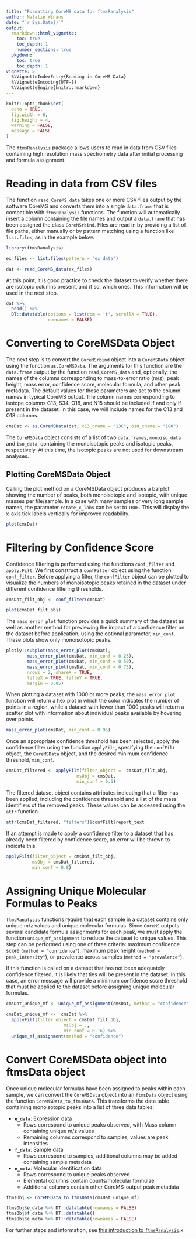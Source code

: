 ```yaml
---
title: "Formatting CoreMS data for ftmsRanalysis"
author: Natalie Winans
date: "`r Sys.Date()`"
output: 
  rmarkdown::html_vignette:
    toc: true
    toc_depth: 1
    number_sections: true
  pkgdown:
    toc: true
    toc_depth: 1
vignette: >
  %\VignetteIndexEntry{Reading in CoreMS Data}
  %\VignetteEncoding{UTF-8}
  %\VignetteEngine{knitr::rmarkdown}
---
```



```r
knitr::opts_chunk$set(
  echo = TRUE,
  fig.width = 6, 
  fig.height = 4,
  warning = FALSE,
  message = FALSE
)
```

The `ftmsRanalysis` package allows users to read in data from CSV files containing high resolution mass spectrometry data after initial processing and formula assignment. 


# Reading in data from CSV files

The function `read_CoreMS_data` takes one or more CSV files output by the software CoreMS and converts them into a single `data.frame` that is compatible with `ftmsRanalysis` functions. The function will automatically insert a column containing the file names and output a `data.frame` that has been assigned the class `CoreMSrbind`. Files are read in by providing a list of file paths, either manually or by pattern matching using a function like `list.files`, as in the example below.

```r
library(ftmsRanalysis)

ex_files <- list.files(pattern = "ex_data")

dat <- read_CoreMS_data(ex_files)
```


At this point, it is good practice to check the dataset to verify whether there are isotopic columns present, and if so, which ones. This information will be used in the next step.

```r
dat %>% 
  head() %>%
  DT::datatable(options = list(dom = 't', scrollX = TRUE), 
                rownames = FALSE)
```

# Converting to CoreMSData Object

The next step is to convert the `CoreMSrbind` object into a `CoreMSData` object using the function `as.CoreMSData`. The arguments for this function are the `data.frame` output by the function `read_CoreMS_data` and, optionally, the names of the columns corresponding to mass-to-error ratio (m/z), peak height, mass error, confidence score, molecular formula, and other peak metadata. The default values for these parameters are set to the column names in typical CoreMS output. The column names corresponding to isotope columns C13, S34, O18, and N15 should be included if and only if present in the dataset. In this case, we will include names for the C13 and O18 columns.

```r
cmsDat <- as.CoreMSData(dat, c13_cname = "13C", o18_cname = "18O")
```

The `CoreMSData` object consists of a list of two `data.frames`, `monoiso_data` and `iso_data`, containing the monoisotopic peaks and isotopic peaks, respectively. At this time, the isotopic peaks are not used for downstream analyses. 

## Plotting CoreMSData Object

Calling the plot method on a CoreMSData object produces a barplot showing the number of peaks, both monoisotopic and isotopic, with unique masses per file/sample. In a case with many samples or very long sample names, the parameter `rotate_x_labs` can be set to `TRUE`. This will display the x-axis tick labels vertically for improved readability.

```r
plot(cmsDat)
```

# Filtering by Confidence Score

Confidence filtering is performed using the functions `conf_filter` and `apply.Filt`. We first construct a `confFilter` object using the function `conf_filter`. Before applying a filter, the `confFilter` object can be plotted to visualize the numbers of monoisotopic peaks retained in the dataset under different confidence filtering thresholds. 

```r
cmsDat_filt_obj <- conf_filter(cmsDat)

plot(cmsDat_filt_obj)
```

The `mass_error_plot` function provides a quick summary of the dataset as well as another method for previewing the impact of a confidence filter on the dataset before application, using the optional parameter, `min_conf`. These plots show only monoisotopic peaks.

```r
plotly::subplot(mass_error_plot(cmsDat),
        mass_error_plot(cmsDat, min_conf = 0.25),
        mass_error_plot(cmsDat, min_conf = 0.50),
        mass_error_plot(cmsDat, min_conf = 0.75),
        nrows = 2, shareX = TRUE,
        titleX = TRUE, titleY = TRUE,
        margin = 0.05)
```

When plotting a dataset with 1000 or more peaks, the `mass_error_plot` function will return a hex plot in which the color indicates the number of points in a region, while a dataset with fewer than 1000 peaks will return a scatter plot with information about individual peaks available by hovering over points.

```r
mass_error_plot(cmsDat, min_conf = 0.95)
```


Once an appropriate confidence threshold has been selected, apply the confidence filter using the function `applyFilt`, specifying the `confFilt` object, the `CoreMSData` object, and the desired minimum confidence threshold, `min_conf`.

```r
cmsDat_filtered <- applyFilt(filter_object =  cmsDat_filt_obj,
                           msObj = cmsDat,
                           min_conf = 0.5)
```


The filtered dataset object contains attributes indicating that a filter has been applied, including the confidence threshold and a list of the mass identifiers of the removed peaks. These values can be accessed using the `attr` function.

```r
attr(cmsDat_filtered, "filters")$confFilt$report_text
```

If an attempt is made to apply a confidence filter to a dataset that has already been filtered by confidence score, an error will be thrown to indicate this.

```r
applyFilt(filter_object = cmsDat_filt_obj,
          msObj = cmsDat_filtered, 
          min_conf = 0.8)
```


# Assigning Unique Molecular Formulas to Peaks

`ftmsRanalysis` functions require that each sample in a dataset contains only unique m/z values and unique molecular formulas. Since `CoreMS` outputs several candidate formula assignments for each peak, we must apply the function `unique_mf_assignment` to reduce the dataset to unique values. This step can be performed using one of three criteria: maximum confidence score (`method = "confidence"`), maximum peak height (`method = peak_intensity"`), or prevalence across samples (`method = "prevalence"`). 

If this function is called on a dataset that has not been adequately confidence filtered, it is likely that ties will be present in the dataset. In this case, an error message will provide a minimum confidence score threshold that must be applied to the dataset before assigning unique molecular formulas.

```r
cmsDat_unique_mf <- unique_mf_assignment(cmsDat, method = "confidence")
```

```r
cmsDat_unique_mf <-  cmsDat %>% 
  applyFilt(filter_object = cmsDat_filt_obj,
                      msObj = .,
                      min_conf = 0.16) %>% 
  unique_mf_assignment(method = "confidence")
```


# Convert CoreMSData object into ftmsData object

Once unique molecular formulas have been assigned to peaks within each sample, we can convert the `CoreMSData` object into an `ftmsData` object using the function `CoreMSData_to_ftmsData`. This transforms the data table containing monoisotopic peaks into a list of three data tables:

* **`e_data`**: Expression data
  + Rows correspond to unique peaks observed, with Mass column containing unique m/z values
  + Remaining columns correspond to samples, values are peak intensities
  
* **`f_data`**: Sample data
  + Rows correspond to samples, additional columns may be added containing sample metadata
  
* **`e_meta`**: Molecular identification data
  + Rows correspond to unique peaks observed
  + Elemental columns contain counts/molecular formulae
  + Additional columns contain other CoreMS-output peak metadata

```r
ftmsObj <- CoreMSData_to_ftmsData(cmsDat_unique_mf)
```

```r
ftmsObj$e_data %>% DT::datatable(rownames = FALSE)
ftmsObj$f_data %>% DT::datatable()
ftmsObj$e_meta %>% DT::datatable(rownames = FALSE)
```

For further steps and information, see [this introduction to `ftmsRanalysis`](ftmsRanalysis.html).x

